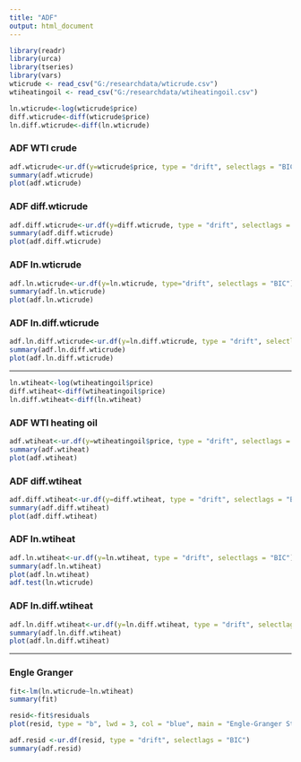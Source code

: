 ---
title: "ADF"
output: html_document
---

```{r}
library(readr)
library(urca)
library(tseries)
library(vars)
wticrude <- read_csv("G:/researchdata/wticrude.csv")
wtiheatingoil <- read_csv("G:/researchdata/wtiheatingoil.csv")
```
```{r}
ln.wticrude<-log(wticrude$price)
diff.wticrude<-diff(wticrude$price)
ln.diff.wticrude<-diff(ln.wticrude)
```
### ADF WTI crude
```{r}
adf.wticrude<-ur.df(y=wticrude$price, type = "drift", selectlags = "BIC")
summary(adf.wticrude)
plot(adf.wticrude)
```
### ADF diff.wticrude
```{r}
adf.diff.wticrude<-ur.df(y=diff.wticrude, type = "drift", selectlags = "BIC")
summary(adf.diff.wticrude)
plot(adf.diff.wticrude)
```
### ADF ln.wticrude
```{r}
adf.ln.wticrude<-ur.df(y=ln.wticrude, type="drift", selectlags = "BIC")
summary(adf.ln.wticrude)
plot(adf.ln.wticrude)
```
### ADF ln.diff.wticrude
```{r}
adf.ln.diff.wticrude<-ur.df(y=ln.diff.wticrude, type = "drift", selectlags = "BIC")
summary(adf.ln.diff.wticrude)
plot(adf.ln.diff.wticrude)
```

-------------------------------------------------------------------------------------------------------------------------------

```{r}
ln.wtiheat<-log(wtiheatingoil$price)
diff.wtiheat<-diff(wtiheatingoil$price)
ln.diff.wtiheat<-diff(ln.wtiheat)
```
### ADF WTI heating oil
```{r}
adf.wtiheat<-ur.df(y=wtiheatingoil$price, type = "drift", selectlags = "BIC")
summary(adf.wtiheat)
plot(adf.wtiheat)
```
### ADF diff.wtiheat
```{r}
adf.diff.wtiheat<-ur.df(y=diff.wtiheat, type = "drift", selectlags = "BIC")
summary(adf.diff.wtiheat)
plot(adf.diff.wtiheat)
```
### ADF ln.wtiheat
```{r}
adf.ln.wtiheat<-ur.df(y=ln.wtiheat, type = "drift", selectlags = "BIC")
summary(adf.ln.wtiheat)
plot(adf.ln.wtiheat)
adf.test(ln.wticrude)
```
### ADF ln.diff.wtiheat
```{r}
adf.ln.diff.wtiheat<-ur.df(y=ln.diff.wtiheat, type = "drift", selectlags = "BIC")
summary(adf.ln.diff.wtiheat)
plot(adf.ln.diff.wtiheat)
```
-------------------------------------------------------------------------------------------------------------------------------
### Engle Granger
```{r}
fit<-lm(ln.wticrude~ln.wtiheat)
summary(fit)
```

```{r}
resid<-fit$residuals
plot(resid, type = "b", lwd = 3, col = "blue", main = "Engle-Granger Step 1 Residuals")
```
```{r}
adf.resid <-ur.df(resid, type = "drift", selectlags = "BIC")
summary(adf.resid)
```
